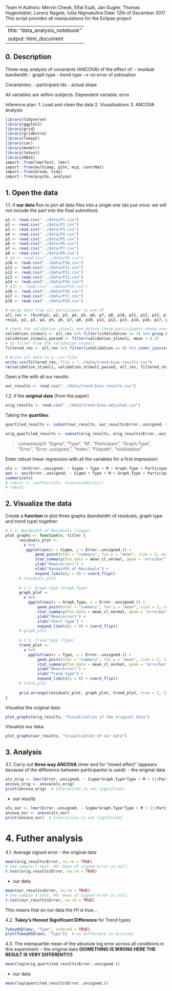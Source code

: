 Team H
Authors: Mervin Cheok, Elfat Esati, Jan Gugler, Thomas Hugentobler, Lorenz Nagele, Iuliia Nigmatulina
Date: 12th of December 2017
This script provides all manipulations for the Eclipse project

---
title: "data_analysis_notebook"
output: html_document
---

## 0. Description
Three-way analysis of covariants (ANCOVA) of the effect of:
 - residual bandwidth
 - graph type
 - trend type
 -----> on error of estimation

Covariantes:
 - participant ids
 - actual slope

All variables are within-subjects.
Dependent variable: error

Inference plan:
1. Load and clean the data
2. Visualisations
3. ANCOVA analysis

```r
library(tidyverse)
library(ggplot2)
library(grid)
library(gridExtra)
library(TukeyC)
library(car)
library(modelr)
library(lmtest)
library(MASS)
import::from(lmerTest, lmer)
import::from(multcomp, glht, mcp, contrMat)
import::from(broom, tidy)
import::from(psycho, analyze)
```


## 1. Open the data
1.1. if **our data**
Run to join all data files into a single one (do just once: we will not include the part into the final submition):
```r
p1 <- read.csv("../data/P1.csv")
p2 <- read.csv("../data/P2.csv")
p3 <- read.csv("../data/P3.csv")
p4 <- read.csv("../data/P4.csv")
p5 <- read.csv("../data/P5.csv")
p6 <- read.csv("../data/P6.csv")
p7 <- read.csv("../data/P7.csv")
p8 <- read.csv("../data/P8.csv")
# p9 <- read.csv("../data/P9.csv")
p10 <- read.csv("../data/P10.csv")
p11 <- read.csv("../data/P11.csv")
p12 <- read.csv("../data/P12.csv")
p13 <- read.csv("../data/P13.csv")
p14 <- read.csv("../data/P14.csv")
# p15 <- read.csv("../data/P15.csv")
p16 <- read.csv("../data/P16.csv")
p17 <- read.csv("../data/P17.csv")
p18 <- read.csv("../data/P18.csv")

# merge data from all participant in one df
all_res <- rbind(p1, p2, p3, p4, p5, p6, p7, p8, p10, p11, p12, p13, p14, p16, p17, p18)
rm(p1, p2, p3, p4, p5, p6, p7, p8, p10, p11, p12, p13, p14, p16, p17, p18)
```

```r
# check the validation stimuli and delete those participants whose average error exceedes 0.2
validation_stimuli <- all_res %>% filter(isValidation == 1) %>% group_by(Participant) %>% summarise(mean = mean(Error..unsigned.))
validation_stimuli_passed <- filter(validation_stimuli, mean < 0.2)
# to filter from the validation stimuli
filtered_res <- all_res %>% filter(isValidation == 0) %>% inner_join(validation_stimuli_passed, by="Participant")
```

```r
# Write all data to a .csv file:
write.csv(filtered_res, file = "../data/trend-bias-results.csv")
rm(validation_stimuli, validation_stimuli_passed, all_res, filtered_res)
```

Open a file with all our results:
```r
our_results <- read.csv("../data/trend-bias-results.csv")
```

1.2. if the **original data** (from the paper)
```r
orig_results <- read.csv("../data/trend-bias-adjusted.csv")
```


Taking the **quartiles**:
```r
quartiled_results <- subset(our_results, our_results$Error..unsigned. >= quantile(our_results$Error..unsigned., 0.25 ) & our_results$Error..unsigned. <= quantile(our_results$Error..unsigned. , 0.75 ))
```

```r
orig_quartiled_results <- subset(orig_results, orig_results$Error..unsigned. >= quantile(orig_results$Error..unsigned., 0.25 ) & orig_results$Error..unsigned. <= quantile(orig_results$Error..unsigned. , 0.75 ))
```

> colnames(p1)
"Sigma", "Type", "M", "Participant", "Graph.Type", "Error",
"Error..unsigned.", "Index", "Filepath", "isValidation"

Enter robust linear regression with all the variables for a first impression:
```r
ols <- lm(Error..unsigned. ~ Sigma + Type + M + Graph.Type + Participant, data=our_results)
aov <- aov(Error..unsigned. ~ Sigma + Type + M + Graph.Type + Participant, data=our_results)
summary(ols)
# robust <- coeftest(ols, vcov=vcovHC(ols))
# robust
```


## 2. Visualize the data

Create a **function** to plot three graphs (bandwidth of residuals, graph type and trend type) together:
```r
# 2.1. Bandwidth of Residuals (Sigma)
plot_graphs <- function(x, title) {
      residuals_plot <- 
        x %>% 
         ggplot(aes(x = Sigma, y = Error..unsigned.)) +
             geom_point(stat = "summary", fun.y = "mean", size = 2, color = "red") +
             stat_summary(fun.data = mean_cl_normal, geom = "errorbar", width=0) + 
             ylab("Mean(error)") +
             xlab("Bandwidth of Residuals") +
             expand_limits(y = 0) + coord_flip()
      # residuals_plot
      
      # 2.2. Graph type (Graph.Type)
      graph_plot <- 
        x %>% 
          ggplot(aes(x = Graph.Type, y = Error..unsigned.)) +
              geom_point(stat = "summary", fun.y = "mean", size = 2, color = "red") +
              stat_summary(fun.data = mean_cl_normal, geom = "errorbar", width=0) + 
              ylab("Mean(error)") +
              xlab("Chart type") +
              expand_limits(y = 0) + coord_flip()
      # graph_plot
      
      # 2.3. Trend type (Type)
      trend_plot <- 
        x %>% 
          ggplot(aes(x = Type, y = Error..unsigned.)) +
              geom_point(stat = "summary", fun.y = "mean", size = 2, color = "red") +
              stat_summary(fun.data = mean_cl_normal, geom = "errorbar", width=0) + 
              ylab("Mean(error)") +
              xlab("Trend type") +
              expand_limits(y = 0) + coord_flip()
      # trend_plot
      
      grid.arrange(residuals_plot, graph_plot, trend_plot, nrow = 1, top=textGrob(title, gp=gpar(fontsize=15, font=8)))
}
```

Visualize the original data:
```r
plot_graphs(orig_results, "Visualization of the original data")
```

Visualize our data:
```r
plot_graphs(our_results, "Visualization of our data")
```


## 3. Analysis
3.1. Carry out **three way ANCOVA** (lmer and for "mixed effect" (appears because of the difference between participants) is used):
- the original data
```r
ols_orig <- lmer(Error..unsigned. ~ Sigma*Graph.Type*Type + M + (1|Participant), data=orig_quartiled_results)
ancova_orig <- anova(ols_orig)
print(ancova_orig)  # Interaction is not significant
```

- our results
```r
ols_our <- lmer(Error..unsigned. ~ Sigma*Graph.Type*Type + M + (1|Participant), data=quartiled_results)
ancova_our <- anova(ols_our)
print(ancova_our)  # Interaction is not significant
```


# 4. Futher analysis
4.1. Average signed error
- the original data
```r
mean(orig_results$Error, na.rm = TRUE)
# one-sample t-test. H0: mean of signed error is null:
t.test(orig_results$Error, na.rm = TRUE)
```

- our data
```r
mean(our_results$Error, na.rm = TRUE)
# one-sample t-test. H0: mean of signed error is null:
t.test(our_results$Error, na.rm = TRUE)
```
This means that on our data the H1 is true...

4.2. **Tukey's Honest Significant Difference** for Trend types
```r
TukeyHSD(aov, "Type", ordered = TRUE)
plot(TukeyHSD(aov, "Type"))  # no difference in accuracy
```

4.3. The interquartile mean of the absolute log error across all conditions in this experiment:
- the original data **(SOMETHING IS WRONG HERE THE RESULT IS VERY DIFFERENT!!!)**
```r
mean(log(orig_quartiled_results$Error..unsigned.))
```
- our data
```r
mean(log(quartiled_results$Error..unsigned.))
```